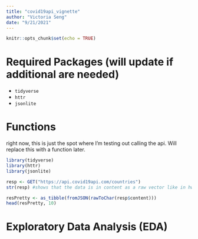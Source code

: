 ```yaml
---
title: "covid19api_vignette"
author: "Victoria Seng"
date: "9/21/2021"
---
```


```r
knitr::opts_chunk$set(echo = TRUE)
```

# Required Packages (will update if additional are needed)
*  `tidyverse`
*  `httr`
*  `jsonlite`

# Functions

right now, this is just the spot where I'm testing out calling the api. Will replace this with a function later.

```r
library(tidyverse)
library(httr)
library(jsonlite)

resp <- GET("https://api.covid19api.com/countries")
str(resp) #shows that the data is in content as a raw vector like in hw4

resPretty <- as_tibble(fromJSON(rawToChar(resp$content)))
head(resPretty, 10)
```

# Exploratory Data Analysis (EDA)

